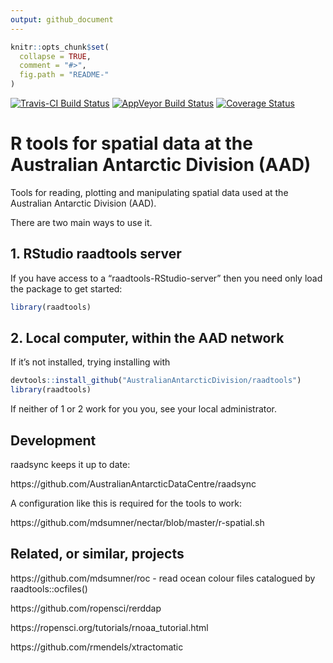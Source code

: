 ```yaml
---
output: github_document
---
```


<!-- README.md is generated from README.Rmd. Please edit that file -->

```r
knitr::opts_chunk$set(
  collapse = TRUE,
  comment = "#>",
  fig.path = "README-"
)
```

[![Travis-CI Build Status](https://travis-ci.org/AustralianAntarcticDivision/raadtools.svg?branch=master)](https://travis-ci.org/AustralianAntarcticDivision/raadtools)
[![AppVeyor Build Status](https://ci.appveyor.com/api/projects/status/github/AustralianAntarcticDivision/raadtools?branch=master&svg=true)](https://ci.appveyor.com/project/AustralianAntarcticDivision/raadtools)
[![Coverage Status](https://img.shields.io/codecov/c/github/AustralianAntarcticDivision/raadtools/master.svg)](https://codecov.io/github/AustralianAntarcticDivision/raadtools?branch=master)


# R tools for spatial data at the Australian Antarctic Division (AAD)

Tools for reading, plotting and manipulating spatial data used at the Australian Antarctic Division (AAD).

There are two main ways to use it. 

## 1. RStudio raadtools server

If you have access to a "raadtools-RStudio-server" then you need only load the package to get started: 

```r
library(raadtools)
```

## 2. Local computer, within the AAD network

If it's not installed, trying installing with 

```r
devtools::install_github("AustralianAntarcticDivision/raadtools")
library(raadtools)
```

If neither of 1 or 2 work for you you, see your local administrator. 


## Development

raadsync keeps it up to date:  

https://github.com/AustralianAntarcticDataCentre/raadsync

A configuration like this is required for the tools to work: 

https://github.com/mdsumner/nectar/blob/master/r-spatial.sh


## Related, or similar, projects

https://github.com/mdsumner/roc - read ocean colour files catalogued by raadtools::ocfiles()

https://github.com/ropensci/rerddap

https://ropensci.org/tutorials/rnoaa_tutorial.html

https://github.com/rmendels/xtractomatic



